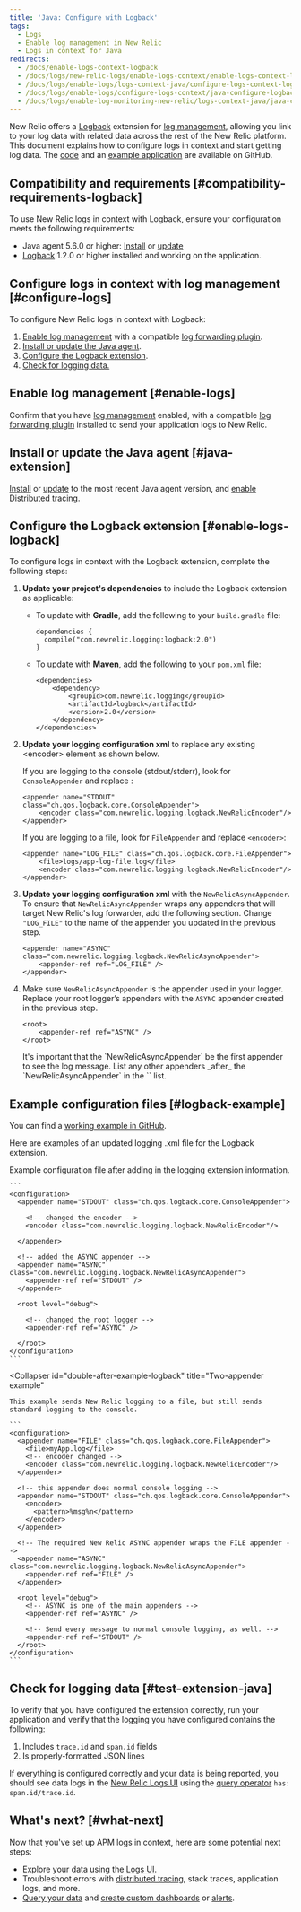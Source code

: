 ```yaml
---
title: 'Java: Configure with Logback'
tags:
  - Logs
  - Enable log management in New Relic
  - Logs in context for Java
redirects:
  - /docs/enable-logs-context-logback
  - /docs/logs/new-relic-logs/enable-logs-context/enable-logs-context-logback
  - /docs/logs/enable-logs/logs-context-java/configure-logs-context-logback
  - /docs/logs/enable-logs/configure-logs-context/java-configure-logback
  - /docs/logs/enable-log-monitoring-new-relic/logs-context-java/java-configure-logback
---
```


New Relic offers a [Logback](https://logback.qos.ch/documentation.html) extension for [log management](https://docs.newrelic.com/docs/introduction-new-relic-logs), allowing you link to your log data with related data across the rest of the New Relic platform. This document explains how to configure logs in context and start getting log data. The [code](https://github.com/newrelic/java-log-extensions/tree/main/logback) and an [example application](https://github.com/newrelic/java-log-extensions/tree/main/examples/logback-app) are available on GitHub.

## Compatibility and requirements [#compatibility-requirements-logback]

To use New Relic logs in context with Logback, ensure your configuration meets the following requirements:

* Java agent 5.6.0 or higher: [Install](/docs/agents/java-agent/installation/install-java-agent) or [update](/docs/agents/java-agent/installation/update-java-agent)
* [Logback](https://logback.qos.ch/documentation.html) 1.2.0 or higher installed and working on the application.

## Configure logs in context with log management [#configure-logs]

To configure New Relic logs in context with Logback:

1. [Enable log management](/docs/introduction-new-relic-logs) with a compatible [log forwarding plugin](/docs/logs/enable-logs/enable-logs/enable-new-relic-logs#enable-logs).
2. [Install or update the Java agent](#java-extension).
3. [Configure the Logback extension](#enable-logs-logback).
4. [Check for logging data.](#test-extension-java)

## Enable log management [#enable-logs]

Confirm that you have [log management](/docs/introduction-new-relic-logs) enabled, with a compatible [log forwarding plugin](/docs/logs/enable-logs/enable-logs/enable-new-relic-logs#enable-logs) installed to send your application logs to New Relic.

## Install or update the Java agent [#java-extension]

[Install](/docs/agents/java-agent/installation/install-java-agent) or [update](/docs/agents/java-agent/installation/update-java-agent) to the most recent Java agent version, and [enable Distributed tracing](/docs/understand-dependencies/distributed-tracing/enable-configure/enable-distributed-tracing).

## Configure the Logback extension [#enable-logs-logback]

To configure logs in context with the Logback extension, complete the following steps:

1. **Update your project's dependencies** to include the Logback extension as applicable:

   * To update with **Gradle**, add the following to your `build.gradle` file:

     ```
     dependencies {
       compile("com.newrelic.logging:logback:2.0")
     }
     ```
   * To update with **Maven**, add the following to your `pom.xml` file:

     ```
     <dependencies>
         <dependency>
             <groupId>com.newrelic.logging</groupId>
             <artifactId>logback</artifactId>
             <version>2.0</version>
         </dependency>
     </dependencies>
     ```
2. **Update your logging configuration xml** to replace any existing &lt;encoder> element as shown below.

   If you are logging to the console (stdout/stderr), look for `ConsoleAppender` and replace :

   ```
   <appender name="STDOUT" class="ch.qos.logback.core.ConsoleAppender">
       <encoder class="com.newrelic.logging.logback.NewRelicEncoder"/>
   </appender>
   ```

   If you are logging to a file, look for `FileAppender` and replace `<encoder>`:

   ```
   <appender name="LOG_FILE" class="ch.qos.logback.core.FileAppender">
       <file>logs/app-log-file.log</file>
       <encoder class="com.newrelic.logging.logback.NewRelicEncoder"/>
   </appender>
   ```
3. **Update your logging configuration xml** with the `NewRelicAsyncAppender`. To ensure that `NewRelicAsyncAppender` wraps any appenders that will target New Relic's log forwarder, add the following section. Change `"LOG_FILE"` to the name of the appender you updated in the previous step.

   ```
   <appender name="ASYNC" class="com.newrelic.logging.logback.NewRelicAsyncAppender">
       <appender-ref ref="LOG_FILE" />
   </appender>
   ```
4. Make sure `NewRelicAsyncAppender` is the appender used in your logger. Replace your root logger’s appenders with the `ASYNC` appender created in the previous step.

   ```
   <root>
       <appender-ref ref="ASYNC" />
   </root>
   ```

   <Callout variant="important">
     It's important that the `NewRelicAsyncAppender` be the first appender to see the log message. List any other appenders _after_ the `NewRelicAsyncAppender` in the `<root>` list.
   </Callout>

## Example configuration files [#logback-example]

You can find a [working example in GitHub](https://github.com/newrelic/java-log-extensions/blob/master/examples/logback-app/src/main/resources/logback.xml).

Here are examples of an updated logging .xml file for the Logback extension.

<CollapserGroup>
  <Collapser
    id="singel-after-example-logback"
    title="Single console appender example"
  >
    Example configuration file after adding in the logging extension information.

    ```
    <configuration>
      <appender name="STDOUT" class="ch.qos.logback.core.ConsoleAppender">

        <!-- changed the encoder -->
        <encoder class="com.newrelic.logging.logback.NewRelicEncoder"/>

      </appender>

      <!-- added the ASYNC appender -->
      <appender name="ASYNC" class="com.newrelic.logging.logback.NewRelicAsyncAppender">
        <appender-ref ref="STDOUT" />
      </appender>

      <root level="debug">

        <!-- changed the root logger -->
        <appender-ref ref="ASYNC" /> 

      </root>
    </configuration>
    ```
  </Collapser>

  <Collapser
    id="double-after-example-logback"
    title="Two-appender example"
  >
    This example sends New Relic logging to a file, but still sends standard logging to the console.

    ```
    <configuration>
      <appender name="FILE" class="ch.qos.logback.core.FileAppender">
        <file>myApp.log</file>
        <!-- encoder changed -->
        <encoder class="com.newrelic.logging.logback.NewRelicEncoder"/>
      </appender>

      <!-- this appender does normal console logging -->
      <appender name="STDOUT" class="ch.qos.logback.core.ConsoleAppender">
        <encoder>
          <pattern>%msg%n</pattern>
        </encoder>
      </appender>

      <!-- The required New Relic ASYNC appender wraps the FILE appender -->
      <appender name="ASYNC" class="com.newrelic.logging.logback.NewRelicAsyncAppender">
        <appender-ref ref="FILE" /> 
      </appender>

      <root level="debug">
        <!-- ASYNC is one of the main appenders -->
        <appender-ref ref="ASYNC" /> 

        <!-- Send every message to normal console logging, as well. -->
        <appender-ref ref="STDOUT" />
      </root>
    </configuration>
    ```
  </Collapser>
</CollapserGroup>

## Check for logging data [#test-extension-java]

To verify that you have configured the extension correctly, run your application and verify that the logging you have configured contains the following:

1. Includes `trace.id` and `span.id` fields
2. Is properly-formatted JSON lines

If everything is configured correctly and your data is being reported, you should see data logs in the [New Relic Logs UI](https://one.newrelic.com/launcher/logger.log-launcher) using the [query operator](/docs/new-relic-logs-query-syntax) `has: span.id/trace.id`.

## What's next? [#what-next]

Now that you've set up APM logs in context, here are some potential next steps:

* Explore your data using the [Logs UI](/docs/explore-your-data-new-relic-logs-ui).
* Troubleshoot errors with [distributed tracing](/docs/understand-dependencies/distributed-tracing/get-started/introduction-distributed-tracing), stack traces, application logs, and more.
* [Query your data](/docs/using-new-relic/data/understand-data/query-new-relic-data) and [create custom dashboards](/docs/dashboards/new-relic-one-dashboards/get-started/introduction-new-relic-one-dashboards) or [alerts](/docs/alerts/new-relic-alerts/configuring-alert-policies/create-edit-or-find-alert-policy).
